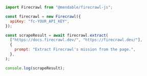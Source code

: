 ```js Node
import Firecrawl from "@mendable/firecrawl-js";

const firecrawl = new Firecrawl({
  apiKey: "fc-YOUR_API_KEY",
});

const scrapeResult = await firecrawl.extract(
  ["https://docs.firecrawl.dev/", "https://firecrawl.dev/"],
  {
    prompt: "Extract Firecrawl's mission from the page.",
  },
);

console.log(scrapeResult);
```
